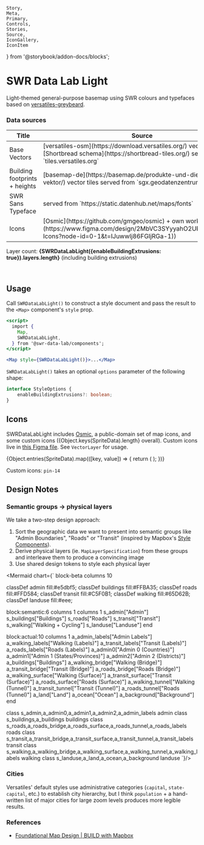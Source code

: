 	Story,
	Meta,
	Primary,
	Controls,
	Stories,
	Source,
	IconGallery,
	IconItem
} from '@storybook/addon-docs/blocks';



<Meta of={MapStyleStories} />

# SWR Data Lab Light

Light-themed general-purpose basemap using SWR colours and typefaces based on
[versatiles-greybeard](https://github.com/versatiles-org/versatiles-style).

### Data sources

<table>
	<thead>
		<tr>
			<th>Title</th>
			<th>Source</th>
			<th>License</th>
		</tr>
	</thead>
	<tr>
		<td>Base Vectors</td>
		<td>[versatiles-osm](https://download.versatiles.org/) vector tiles in the [Shortbread schema](https://shortbread-tiles.org/) served from `tiles.versatiles.org`</td>
    <td>[License](https://docs.versatiles.org/basics/tilesets.html#license--attribution)</td>
    </tr>
    <tr>
    	<td>Building footprints + heights</td>
    	<td>[basemap-de](https://basemap.de/produkte-und-dienste/web-vektor/) vector tiles served from `sgx.geodatenzentrum.de`</td>
    	<td>[CC BY 4.0](https://sgx.geodatenzentrum.de/web_public/gdz/lizenz/deu/Nutzungsbedingungen_basemapde.pdf)</td>
    </tr>
    <tr>
    	<td>SWR Sans Typeface</td>
    	<td>served from `https://static.datenhub.net/maps/fonts`</td>
    	<td>n/a</td>
    </tr>
    <tr>
    	<td>Icons</td>
    	<td>[Osmic](https://github.com/gmgeo/osmic) + own work ([Figma](https://www.figma.com/design/2MbVC3SYyyahO2UPuy3z0S/Map-Icons?node-id=0-1&t=IJuwwIj86FGIjRGa-1))</td>
    	<td>[CC0](https://github.com/gmgeo/osmic?tab=CC0-1.0-1-ov-file)</td>
    </tr>

</table>

Layer count: **{SWRDataLabLight({enableBuildingExtrusions: true}).layers.length}** (including building extrusions)

<Story of={MapStyleStories.BadenBadenZ15} />

<br />

## Usage

Call `SWRDataLabLight()` to construct a style document and pass the result to the `<Map>` component's `style` prop.

```jsx
<script>
  import {
    Map,
    SWRDataLabLight,
  } from '@swr-data-lab/components';
</script>

<Map style={SWRDataLabLight()}>...</Map>
```

`SWRDataLabLight()` takes an optional `options` parameter of the following shape:

```ts
interface StyleOptions {
	enableBuildingExtrusions?: boolean;
}
```

## Icons

SWRDataLabLight includes [Osmic](https://github.com/gmgeo/osmic), a public-domain set of map icons, and some custom icons ({Object.keys(SpriteData).length} overall). Custom icons live in [this Figma file](https://www.figma.com/design/2MbVC3SYyyahO2UPuy3z0S/Map-Icons?node-id=0-1&t=IJuwwIj86FGIjRGa-1). See `VectorLayer` for usage.

<IconGallery>
	{Object.entries(SpriteData).map(([key, value]) => {
		return (
			<IconItem name={key}>
				<SpriteImage
					data={SpriteData}
					width={value.width}
					height={value.height}
					x={value.x}
					y={value.y}
				/>
			</IconItem>
		);
	})}
</IconGallery>

Custom icons: `pin-14`

## Design Notes

### Semantic groups -> physical layers

We take a two-step design approach:

1. Sort the geographic data we want to present into semantic groups like "Admin Boundaries", "Roads" or "Transit" (inspired by Mapbox's [Style Components](https://docs.mapbox.com/studio-manual/guides/components/)).
2. Derive physical layers (ie. `MapLayerSpecification`) from these groups and interleave them to produce a convincing image
3. Use shared design tokens to style each physical layer

<Mermaid chart={`
block-beta
columns 10

classDef admin fill:#e5dbf5;
classDef buildings fill:#FFBA35;
classDef roads fill:#FFD584;
classDef transit fill:#C5F0B1;
classDef walking fill:#65D62B;
classDef landuse fill:#eee;

block:semantic:6
columns 1
columns 1
s_admin["Admin"]
s_buildings["Buildings"]
s_roads["Roads"]
s_transit["Transit"]
s_walking["Walking + Cycling"]
s_landuse["Landuse"]
end

block:actual:10
columns 1
a_admin_labels["Admin Labels"]
a_walking_labels["Walking (Labels)"]
a_transit_labels["Transit (Labels)"]
a_roads_labels["Roads (Labels)"]
a_admin0["Admin 0 (Countries)"]
a_admin1["Admin 1 (States/Provinces)"]
a_admin2["Admin 2 (Districts)"]
a_buildings["Buildings"]
a_walking_bridge["Walking (Bridge)"]
a_transit_bridge["Transit (Bridge)"]
a_roads_bridge["Roads (Bridge)"]
a_walking_surface["Walking (Surface)"]
a_transit_surface["Transit (Surface)"]
a_roads_surface["Roads (Surface)"]
a_walking_tunnel["Walking (Tunnel)"]
a_transit_tunnel["Transit (Tunnel)"]
a_roads_tunnel["Roads (Tunnel)"]
a_land["Land"]
a_ocean["Ocean"]
a_background["Background"]
end

class s_admin,a_admin0,a_admin1,a_admin2,a_admin_labels admin
class s_buildings,a_buildings buildings
class s_roads,a_roads_bridge,a_roads_surface,a_roads_tunnel,a_roads_labels roads
class s_transit,a_transit_bridge,a_transit_surface,a_transit_tunnel,a_transit_labels transit
class s_walking,a_walking_bridge,a_walking_surface,a_walking_tunnel,a_walking_labels walking
class s_landuse,a_land,a_ocean,a_background landuse
`}/>

### Cities

Versatiles' default styles use administrative categories (`capital`, `state-capital`, etc.) to establish city hierarchy, but I think `population` + a hand-written list of major cities for large zoom levels produces more legible results.

### References

- [Foundational Map Design | BUILD with Mapbox ](https://www.youtube.com/watch?v=QDfj9oGVZmE)
